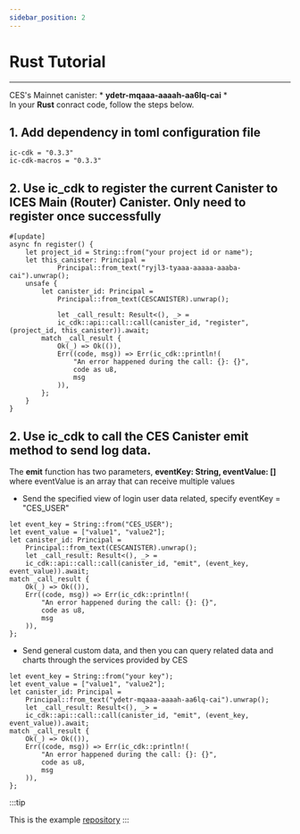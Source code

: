 ```yaml
---
sidebar_position: 2
---
```


# Rust Tutorial
------
CES's Mainnet canister: * **ydetr-mqaaa-aaaah-aa6lq-cai** *  
In your **Rust** conract code, follow the steps below.

## 1. Add dependency in toml configuration file

```
ic-cdk = "0.3.3"
ic-cdk-macros = "0.3.3"
```

## 2. Use ic_cdk to register the current Canister to ICES Main (Router) Canister. Only need to register once successfully

```
#[update]
async fn register() {
    let project_id = String::from("your project id or name");
    let this_canister: Principal =
            Principal::from_text("ryjl3-tyaaa-aaaaa-aaaba-cai").unwrap();
    unsafe {
        let canister_id: Principal =
            Principal::from_text(CESCANISTER).unwrap();

            let _call_result: Result<(), _> =
            ic_cdk::api::call::call(canister_id, "register", (project_id, this_canister)).await;
        match _call_result {
            Ok(_) => Ok(()),
            Err((code, msg)) => Err(ic_cdk::println!(
                "An error happened during the call: {}: {}",
                code as u8,
                msg
            )),
        };
    }
}
```

## 2. Use ic_cdk to call  the CES Canister emit method to send log data.
The **emit** function has two parameters, **eventKey: String, eventValue: []** where eventValue is an array that can receive multiple values

* Send the specified view of login user data related, specify eventKey = "CES_USER"

```
let event_key = String::from("CES_USER");
let event_value = ["value1", "value2"];
let canister_id: Principal =
    Principal::from_text(CESCANISTER).unwrap();
    let _call_result: Result<(), _> =
    ic_cdk::api::call::call(canister_id, "emit", (event_key, event_value)).await;
match _call_result {
    Ok(_) => Ok(()),
    Err((code, msg)) => Err(ic_cdk::println!(
        "An error happened during the call: {}: {}",
        code as u8,
        msg
    )),
};

```

* Send general custom data, and then you can query related data and charts through the services provided by CES

```
let event_key = String::from("your key");
let event_value = ["value1", "value2"];
let canister_id: Principal =
    Principal::from_text("ydetr-mqaaa-aaaah-aa6lq-cai").unwrap();
    let _call_result: Result<(), _> =
    ic_cdk::api::call::call(canister_id, "emit", (event_key, event_value)).await;
match _call_result {
    Ok(_) => Ok(()),
    Err((code, msg)) => Err(ic_cdk::println!(
        "An error happened during the call: {}: {}",
        code as u8,
        msg
    )),
};

```

:::tip

This is the example  [repository](https://github.com/icpfans-xyz/ices/tree/main/example)
:::
